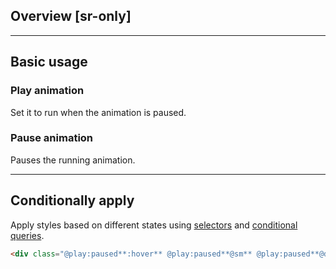## Overview [sr-only]
<Overview/>

---

## Basic usage
### Play animation
Set it to run when the animation is paused.
<Basic className="@play:running" />

### Pause animation
Pauses the running animation.
<Basic className="@play:paused" />

---

## Conditionally apply
Apply styles based on different states using [selectors](/guide/state-selectors) and [conditional queries](/guide/conditional-queries).
```html
<div class="@play:paused**:hover** @play:paused**@sm** @play:paused**@dark** @play:paused**@print**">…</div>
```

